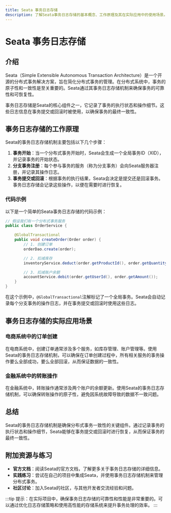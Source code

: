 ```yaml
---
title: Seata 事务日志存储
description: 了解Seata事务日志存储的基本概念、工作原理及其在实际应用中的使用场景。
---
```


# Seata 事务日志存储

## 介绍

Seata（Simple Extensible Autonomous Transaction Architecture）是一个开源的分布式事务解决方案，旨在简化分布式事务的管理。在分布式系统中，事务的原子性和一致性是至关重要的。Seata通过其事务日志存储机制来确保事务的可靠性和可恢复性。

事务日志存储是Seata的核心组件之一，它记录了事务的执行状态和操作细节。这些日志信息在事务提交或回滚时被使用，以确保事务的最终一致性。

## 事务日志存储的工作原理

Seata的事务日志存储机制主要包括以下几个步骤：

1. **事务开始**：当一个分布式事务开始时，Seata会生成一个全局事务ID（XID），并记录事务的开始状态。
2. **分支事务注册**：每个参与事务的服务（称为分支事务）会向Seata服务器注册，并记录其操作日志。
3. **事务提交或回滚**：根据事务的执行结果，Seata会决定是提交还是回滚事务。事务日志存储会记录这些操作，以便在需要时进行恢复。

### 代码示例

以下是一个简单的Seata事务日志存储的代码示例：

```java
// 假设我们有一个分布式事务服务
public class OrderService {

    @GlobalTransactional
    public void createOrder(Order order) {
        // 1. 创建订单
        orderDao.create(order);

        // 2. 扣减库存
        inventoryService.deduct(order.getProductId(), order.getQuantity());

        // 3. 扣减账户余额
        accountService.debit(order.getUserId(), order.getAmount());
    }
}
```

在这个示例中，`@GlobalTransactional`注解标记了一个全局事务。Seata会自动记录每个分支事务的操作日志，并在事务提交或回滚时使用这些日志。

## 事务日志存储的实际应用场景

### 电商系统中的订单创建

在电商系统中，创建订单通常涉及多个服务，如库存管理、账户管理等。使用Seata的事务日志存储机制，可以确保在订单创建过程中，所有相关服务的事务操作要么全部成功，要么全部回滚，从而保证数据的一致性。

### 金融系统中的转账操作

在金融系统中，转账操作通常涉及两个账户的余额更新。使用Seata的事务日志存储机制，可以确保转账操作的原子性，避免因系统故障导致的数据不一致问题。

## 总结

Seata的事务日志存储机制是确保分布式事务一致性的关键组件。通过记录事务的执行状态和操作细节，Seata能够在事务提交或回滚时进行恢复，从而保证事务的最终一致性。

## 附加资源与练习

- **官方文档**：阅读Seata的官方文档，了解更多关于事务日志存储的详细信息。
- **实践练习**：尝试在自己的项目中集成Seata，并使用事务日志存储机制来管理分布式事务。
- **社区讨论**：加入Seata的社区，与其他开发者交流经验和问题。

:::tip
提示：在实际项目中，确保事务日志存储的可靠性和性能是非常重要的。可以通过优化日志存储策略和使用高性能的存储系统来提升事务处理的效率。
:::